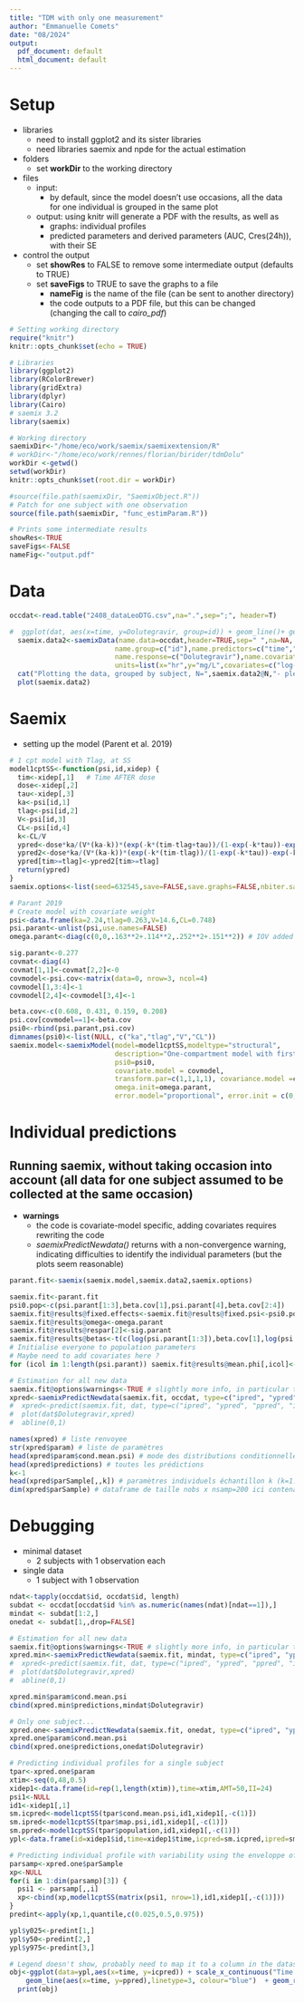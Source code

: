 ```yaml
---
title: "TDM with only one measurement"
author: "Emmanuelle Comets"
date: "08/2024"
output:
  pdf_document: default
  html_document: default
---
```


# Setup

- libraries
  - need to install ggplot2 and its sister libraries
  - need libraries saemix and npde for the actual estimation
- folders
  - set **workDir** to the working directory
- files
  - input: 
    - by default, since the model doesn't use occasions, all the data for one individual is grouped in the same plot
  - output: using knitr will generate a PDF with the results, as well as 
    - graphs: individual profiles
    - predicted parameters and derived parameters (AUC, Cres(24h)), with their SE
- control the output
  - set **showRes** to FALSE to remove some intermediate output (defaults to TRUE)
  - set **saveFigs** to TRUE to save the graphs to a file
    - **nameFig** is the name of the file (can be sent to another directory)
    - the code outputs to a PDF file, but this can be changed (changing the call to *cairo_pdf*)

```r
# Setting working directory
require("knitr")
knitr::opts_chunk$set(echo = TRUE)

# Libraries
library(ggplot2) 
library(RColorBrewer) 
library(gridExtra)
library(dplyr)
library(Cairo)
# saemix 3.2
library(saemix)

# Working directory
saemixDir<-"/home/eco/work/saemix/saemixextension/R"
# workDir<-"/home/eco/work/rennes/florian/birider/tdmDolu"
workDir <-getwd()
setwd(workDir)
knitr::opts_chunk$set(root.dir = workDir)

#source(file.path(saemixDir, "SaemixObject.R"))
# Patch for one subject with one observation
source(file.path(saemixDir, "func_estimParam.R"))

# Prints some intermediate results
showRes<-TRUE
saveFigs<-FALSE
nameFig<-"output.pdf"
```

# Data

```r
occdat<-read.table("2408_dataLeoDTG.csv",na=".",sep=";", header=T)

#  ggplot(dat, aes(x=time, y=Dolutegravir, group=id)) + geom_line()+ geom_point()
  saemix.data2<-saemixData(name.data=occdat,header=TRUE,sep=" ",na=NA, 
                          name.group=c("id"),name.predictors=c("time","AMT","II"), 
                          name.response=c("Dolutegravir"),name.covariates=c("lwt","Tabagisme","darunavir"),
                          units=list(x="hr",y="mg/L",covariates=c("log-kg/70","-","-")))
  cat("Plotting the data, grouped by subject, N=",saemix.data2@N,"- please check\n")
  plot(saemix.data2)

```

# Saemix

- setting up the model (Parent et al. 2019)

```r
# 1 cpt model with Tlag, at SS
model1cptSS<-function(psi,id,xidep) {
  tim<-xidep[,1]   # Time AFTER dose
  dose<-xidep[,2]
  tau<-xidep[,3]
  ka<-psi[id,1]
  tlag<-psi[id,2]
  V<-psi[id,3]
  CL<-psi[id,4]
  k<-CL/V
  ypred<-dose*ka/(V*(ka-k))*(exp(-k*(tim-tlag+tau))/(1-exp(-k*tau))-exp(-ka*(tim-tlag+tau))/(1-exp(-ka*tau)))
  ypred2<-dose*ka/(V*(ka-k))*(exp(-k*(tim-tlag))/(1-exp(-k*tau))-exp(-ka*(tim-tlag))/(1-exp(-ka*tau)))
  ypred[tim>=tlag]<-ypred2[tim>=tlag]
  return(ypred)
}
saemix.options<-list(seed=632545,save=FALSE,save.graphs=FALSE,nbiter.saemix=c(10,10), fim=FALSE, map=FALSE)

# Parant 2019
# Create model with covariate weight
psi<-data.frame(ka=2.24,tlag=0.263,V=14.6,CL=0.748)
psi.parant<-unlist(psi,use.names=FALSE)
omega.parant<-diag(c(0,0,.163**2+.114**2,.252**2+.151**2)) # IOV added to IIV

sig.parant<-0.277
covmat<-diag(4)
covmat[1,1]<-covmat[2,2]<-0
covmodel<-psi.cov<-matrix(data=0, nrow=3, ncol=4)
covmodel[1,3:4]<-1
covmodel[2,4]<-covmodel[3,4]<-1

beta.cov<-c(0.608, 0.431, 0.159, 0.208)
psi.cov[covmodel==1]<-beta.cov
psi0<-rbind(psi.parant,psi.cov)
dimnames(psi0)<-list(NULL, c("ka","tlag","V","CL"))
saemix.model<-saemixModel(model=model1cptSS,modeltype="structural",
                          description="One-compartment model with first-order absorption",
                          psi0=psi0,
                          covariate.model = covmodel,
                          transform.par=c(1,1,1,1), covariance.model =covmat, 
                          omega.init=omega.parant,
                          error.model="proportional", error.init = c(0,sig.parant)) # 

```

# Individual predictions

## Running saemix, without taking occasion into account (all data for one subject assumed to be collected at the same occasion)

- **warnings**  
  - the code is covariate-model specific, adding covariates requires rewriting the code
  - *saemixPredictNewdata()* returns with a non-convergence warning, indicating difficulties to identify the individual parameters (but the plots seem reasonable)


```r
parant.fit<-saemix(saemix.model,saemix.data2,saemix.options)

saemix.fit<-parant.fit
psi0.pop<-c(psi.parant[1:3],beta.cov[1],psi.parant[4],beta.cov[2:4])
saemix.fit@results@fixed.effects<-saemix.fit@results@fixed.psi<-psi0.pop
saemix.fit@results@omega<-omega.parant
saemix.fit@results@respar[2]<-sig.parant
saemix.fit@results@betas<-t(c(log(psi.parant[1:3]),beta.cov[1],log(psi.parant[4]),beta.cov[2:4]))
# Initialise everyone to population parameters
# Maybe need to add covariates here ?
for (icol in 1:length(psi.parant)) saemix.fit@results@mean.phi[,icol]<-psi.parant[icol]

```

```r
# Estimation for all new data
saemix.fit@options$warnings<-TRUE # slightly more info, in particular the nb of iterations
xpred<-saemixPredictNewdata(saemix.fit, occdat, type=c("ipred", "ypred", "ppred", "icpred"),nsamp=200)
#  xpred<-predict(saemix.fit, dat, type=c("ipred", "ypred", "ppred", "icpred"),nsamp=200) 
#  plot(dat$Dolutegravir,xpred)
#  abline(0,1)

names(xpred) # liste renvoyee
str(xpred$param) # liste de paramètres 
head(xpred$param$cond.mean.psi) # mode des distributions conditionnelles individuelles
head(xpred$predictions) # toutes les prédictions
k<-1
head(xpred$parSample[,,k]) # paramètres individuels échantillon k (k=1...200 ici)
dim(xpred$parSample) # dataframe de taille nobs x nsamp=200 ici contenant les prédictions pour chaque observation pour les 200 échantillons de paramètres
```

# Debugging

- minimal dataset
  - 2 subjects with 1 observation each
- single data
  - 1 subject with 1 observation

```r
ndat<-tapply(occdat$id, occdat$id, length)
subdat <- occdat[occdat$id %in% as.numeric(names(ndat)[ndat==1]),]
mindat <- subdat[1:2,]
onedat <- subdat[1,,drop=FALSE]

# Estimation for all new data
saemix.fit@options$warnings<-TRUE # slightly more info, in particular the nb of iterations
xpred.min<-saemixPredictNewdata(saemix.fit, mindat, type=c("ipred", "ypred", "ppred", "icpred"),nsamp=200)
#  xpred<-predict(saemix.fit, dat, type=c("ipred", "ypred", "ppred", "icpred"),nsamp=200) 
#  plot(dat$Dolutegravir,xpred)
#  abline(0,1)

xpred.min$param$cond.mean.psi
cbind(xpred.min$predictions,mindat$Dolutegravir)

# Only one subject...
xpred.one<-saemixPredictNewdata(saemix.fit, onedat, type=c("ipred", "ypred", "ppred", "icpred"),nsamp=200)
xpred.one$param$cond.mean.psi
cbind(xpred.one$predictions,onedat$Dolutegravir)
```

```r
# Predicting individual profiles for a single subject
tpar<-xpred.one$param
xtim<-seq(0,48,0.5)
xidep1<-data.frame(id=rep(1,length(xtim)),time=xtim,AMT=50,II=24)
psi1<-NULL
id1<-xidep1[,1]
sm.icpred<-model1cptSS(tpar$cond.mean.psi,id1,xidep1[,-c(1)])
sm.ipred<-model1cptSS(tpar$map.psi,id1,xidep1[,-c(1)])
sm.ppred<-model1cptSS(tpar$population,id1,xidep1[,-c(1)])
ypl<-data.frame(id=xidep1$id,time=xidep1$time,icpred=sm.icpred,ipred=sm.ipred, ppred=sm.ppred)

# Predicting individual profile with variability using the enveloppe of the predictions
parsamp<-xpred.one$parSample
xp<-NULL
for(i in 1:dim(parsamp)[3]) {
  psi1 <- parsamp[,,i]
  xp<-cbind(xp,model1cptSS(matrix(psi1, nrow=1),id1,xidep1[,-c(1)]))
}
predint<-apply(xp,1,quantile,c(0.025,0.5,0.975))

ypl$y025<-predint[1,]
ypl$y50<-predint[2,]
ypl$y975<-predint[3,]

# Legend doesn't show, probably need to map it to a column in the dataset, but maybe possible to add a specific legend ?? TBD
obj<-ggplot(data=ypl,aes(x=time, y=icpred)) + scale_x_continuous("Time (hr)") + scale_y_continuous("Predicted DTG concentration (mg/L)") + geom_line(aes(x=time, y=icpred), linetype=1,colour="blue") + # geom_line(aes(x=time, y=ipred,colour=as.factor(id)),linetype=3)  + 
    geom_line(aes(x=time, y=ppred),linetype=3, colour="blue")  + geom_ribbon(data=ypl,aes(x=time, ymin=y025, ymax=y975),fill="lightblue",alpha=0.3)  + geom_point(data=onedat,aes(x=time, y=Dolutegravir), colour="blue") + ggtitle(paste("Predicted profiles for subject",onedat$id[1])) +  scale_linetype_manual(name = "Predictions", values = c(1,3), labels=c("Individual","Population")) + theme(plot.title = element_text(hjust = 0.5))
  print(obj)

```


